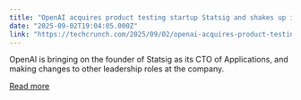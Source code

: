 ```yaml
---
title: "OpenAI acquires product testing startup Statsig and shakes up its leadership team"
date: "2025-09-02T19:04:05.000Z"
link: "https://techcrunch.com/2025/09/02/openai-acquires-product-testing-startup-statsig-and-shakes-up-its-leadership-team/"
---
```


OpenAI is bringing on the founder of Statsig as its CTO of Applications, and making changes to other leadership roles at the company.

[Read more](https://techcrunch.com/2025/09/02/openai-acquires-product-testing-startup-statsig-and-shakes-up-its-leadership-team/)
